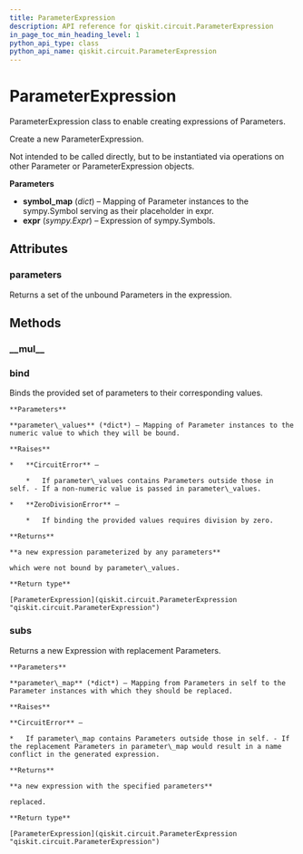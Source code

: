 ```yaml
---
title: ParameterExpression
description: API reference for qiskit.circuit.ParameterExpression
in_page_toc_min_heading_level: 1
python_api_type: class
python_api_name: qiskit.circuit.ParameterExpression
---
```


# ParameterExpression

<Class id="qiskit.circuit.ParameterExpression" isDedicatedPage={true} github="https://github.com/qiskit/qiskit/tree/stable/0.14/qiskit/circuit/parameterexpression.py" signature="ParameterExpression(symbol_map, expr)">
  ParameterExpression class to enable creating expressions of Parameters.

  Create a new ParameterExpression.

  Not intended to be called directly, but to be instantiated via operations on other Parameter or ParameterExpression objects.

  **Parameters**

  *   **symbol\_map** (*dict*) – Mapping of Parameter instances to the sympy.Symbol serving as their placeholder in expr.
  *   **expr** (*sympy.Expr*) – Expression of sympy.Symbols.

  ## Attributes

  ### parameters

  <Attribute id="qiskit.circuit.ParameterExpression.parameters">
    Returns a set of the unbound Parameters in the expression.
  </Attribute>

  ## Methods

  ### \_\_mul\_\_

  <Function id="qiskit.circuit.ParameterExpression.__mul__" signature="ParameterExpression.__mul__(other)" />

  ### bind

  <Function id="qiskit.circuit.ParameterExpression.bind" signature="ParameterExpression.bind(parameter_values)">
    Binds the provided set of parameters to their corresponding values.

    **Parameters**

    **parameter\_values** (*dict*) – Mapping of Parameter instances to the numeric value to which they will be bound.

    **Raises**

    *   **CircuitError** –

        *   If parameter\_values contains Parameters outside those in self. - If a non-numeric value is passed in parameter\_values.

    *   **ZeroDivisionError** –

        *   If binding the provided values requires division by zero.

    **Returns**

    **a new expression parameterized by any parameters**

    which were not bound by parameter\_values.

    **Return type**

    [ParameterExpression](qiskit.circuit.ParameterExpression "qiskit.circuit.ParameterExpression")
  </Function>

  ### subs

  <Function id="qiskit.circuit.ParameterExpression.subs" signature="ParameterExpression.subs(parameter_map)">
    Returns a new Expression with replacement Parameters.

    **Parameters**

    **parameter\_map** (*dict*) – Mapping from Parameters in self to the Parameter instances with which they should be replaced.

    **Raises**

    **CircuitError** –

    *   If parameter\_map contains Parameters outside those in self. - If the replacement Parameters in parameter\_map would result in a name conflict in the generated expression.

    **Returns**

    **a new expression with the specified parameters**

    replaced.

    **Return type**

    [ParameterExpression](qiskit.circuit.ParameterExpression "qiskit.circuit.ParameterExpression")
  </Function>
</Class>

